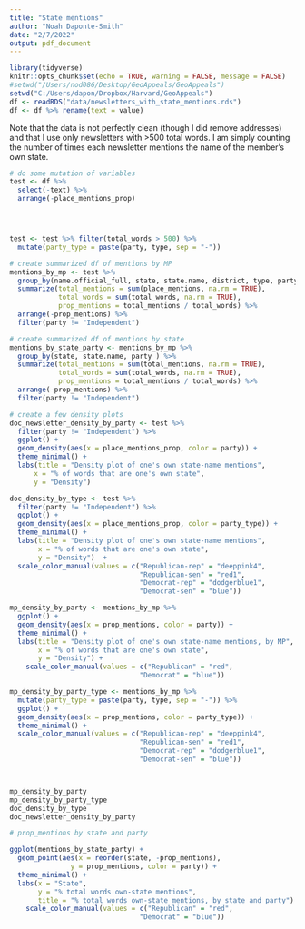 ```yaml
---
title: "State mentions"
author: "Noah Daponte-Smith"
date: "2/7/2022"
output: pdf_document
---
```


```r
library(tidyverse)
knitr::opts_chunk$set(echo = TRUE, warning = FALSE, message = FALSE)
#setwd("/Users/nod086/Desktop/GeoAppeals/GeoAppeals")
setwd("C:/Users/dapon/Dropbox/Harvard/GeoAppeals")
df <- readRDS("data/newsletters_with_state_mentions.rds")
df <- df %>% rename(text = value)
```

Note that the data is not perfectly clean (though I did remove addresses) and that I use only newsletters with >500 total words. I am simply counting the number of times each newsletter mentions the name of the member's own state. 

```r

# do some mutation of variables 
test <- df %>% 
  select(-text) %>% 
  arrange(-place_mentions_prop)




test <- test %>% filter(total_words > 500) %>% 
  mutate(party_type = paste(party, type, sep = "-"))

# create summarized df of mentions by MP
mentions_by_mp <- test %>% 
  group_by(name.official_full, state, state.name, district, type, party, sex, Race) %>% 
  summarize(total_mentions = sum(place_mentions, na.rm = TRUE),
            total_words = sum(total_words, na.rm = TRUE), 
            prop_mentions = total_mentions / total_words) %>%
  arrange(-prop_mentions) %>% 
  filter(party != "Independent")

# create summarized df of mentions by state
mentions_by_state_party <- mentions_by_mp %>% 
  group_by(state, state.name, party ) %>% 
  summarize(total_mentions = sum(total_mentions, na.rm = TRUE),
            total_words = sum(total_words, na.rm = TRUE), 
            prop_mentions = total_mentions / total_words) %>%
  arrange(-prop_mentions) %>% 
  filter(party != "Independent")

# create a few density plots 
doc_newsletter_density_by_party <- test %>% 
  filter(party != "Independent") %>% 
  ggplot() + 
  geom_density(aes(x = place_mentions_prop, color = party)) + 
  theme_minimal() + 
  labs(title = "Density plot of one's own state-name mentions",
      x = "% of words that are one's own state", 
      y = "Density")

doc_density_by_type <- test %>% 
  filter(party != "Independent") %>% 
  ggplot() + 
  geom_density(aes(x = place_mentions_prop, color = party_type)) + 
  theme_minimal() + 
  labs(title = "Density plot of one's own state-name mentions",
       x = "% of words that are one's own state", 
       y = "Density")  +
  scale_color_manual(values = c("Republican-rep" = "deeppink4",
                                "Republican-sen" = "red1",
                                "Democrat-rep" = "dodgerblue1",
                                "Democrat-sen" = "blue")) 

mp_density_by_party <- mentions_by_mp %>% 
  ggplot() + 
  geom_density(aes(x = prop_mentions, color = party)) + 
  theme_minimal() + 
  labs(title = "Density plot of one's own state-name mentions, by MP",
       x = "% of words that are one's own state",
       y = "Density") + 
    scale_color_manual(values = c("Republican" = "red",
                                "Democrat" = "blue")) 

mp_density_by_party_type <- mentions_by_mp %>% 
  mutate(party_type = paste(party, type, sep = "-")) %>% 
  ggplot() + 
  geom_density(aes(x = prop_mentions, color = party_type)) + 
  theme_minimal() +
  scale_color_manual(values = c("Republican-rep" = "deeppink4",
                                "Republican-sen" = "red1",
                                "Democrat-rep" = "dodgerblue1",
                                "Democrat-sen" = "blue")) 



mp_density_by_party
mp_density_by_party_type
doc_density_by_type
doc_newsletter_density_by_party

```



```r
# prop_mentions by state and party 

ggplot(mentions_by_state_party) + 
  geom_point(aes(x = reorder(state, -prop_mentions),
               y = prop_mentions, color = party)) + 
  theme_minimal() + 
  labs(x = "State",
       y = "% total words own-state mentions", 
       title = "% total words own-state mentions, by state and party") + 
    scale_color_manual(values = c("Republican" = "red",
                                "Democrat" = "blue")) 



```